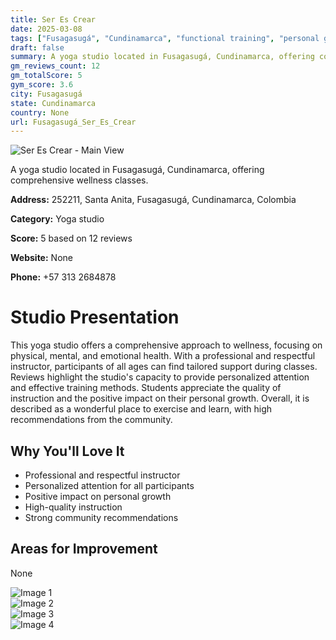 ```yaml
---
title: Ser Es Crear
date: 2025-03-08
tags: ["Fusagasugá", "Cundinamarca", "functional training", "personal growth", "wellness", "personalized", "Fusagasugá"]  
draft: false
summary: A yoga studio located in Fusagasugá, Cundinamarca, offering comprehensive wellness classes.
gm_reviews_count: 12
gm_totalScore: 5
gym_score: 3.6
city: Fusagasugá
state: Cundinamarca
country: None
url: Fusagasugá_Ser_Es_Crear
---
```


<div className="aspect-[16/9] relative my-8">
  <img 
    src="https://lh5.googleusercontent.com/p/AF1QipP_roe2CYO3eSaJZTcHwG4VeJWUB8sHrNf6CHPo=w1920-h1080-k-no"
    alt="Ser Es Crear - Main View"
    className="object-cover absolute inset-0 w-full h-full rounded-lg"
  />
</div>

A yoga studio located in Fusagasugá, Cundinamarca, offering comprehensive wellness classes.

**Address:** 252211, Santa Anita, Fusagasugá, Cundinamarca, Colombia

**Category:** Yoga studio

**Score:** 5 based on 12 reviews

**Website:** None

**Phone:** +57 313 2684878

# Studio Presentation

This yoga studio offers a comprehensive approach to wellness, focusing on physical, mental, and emotional health. With a professional and respectful instructor, participants of all ages can find tailored support during classes. Reviews highlight the studio's capacity to provide personalized attention and effective training methods. Students appreciate the quality of instruction and the positive impact on their personal growth. Overall, it is described as a wonderful place to exercise and learn, with high recommendations from the community.



## Why You'll Love It

- Professional and respectful instructor
- Personalized attention for all participants
- Positive impact on personal growth
- High-quality instruction
- Strong community recommendations

## Areas for Improvement

None

<div className="grid grid-cols-1 xl:grid-cols-2 gap-4 my-8">
<div className="aspect-[4/3] relative"><img src="https://lh3.googleusercontent.com/p/AF1QipNwWXoxnZMVw648cYKav9kjLxkntxYigSfP3a0n=w1920-h1080-k-no" alt="Image 1" className="object-cover absolute inset-0 w-full h-full rounded-lg" /></div>
<div className="aspect-[4/3] relative"><img src="https://lh5.googleusercontent.com/p/AF1QipO_R3_9DKYDPnqGJnIgBYBClMgCmxicZo5eh17o=w1920-h1080-k-no" alt="Image 2" className="object-cover absolute inset-0 w-full h-full rounded-lg" /></div>
<div className="aspect-[4/3] relative"><img src="https://lh5.googleusercontent.com/p/AF1QipMpJ2X7tICgb96N5uUjsZtRVRV3x_9kj0OUHems=w1920-h1080-k-no" alt="Image 3" className="object-cover absolute inset-0 w-full h-full rounded-lg" /></div>
<div className="aspect-[4/3] relative"><img src="https://lh5.googleusercontent.com/p/AF1QipNgAGjv0kghX4JUpbUwCj09QFSOol7PuV6GN-4u=w1920-h1080-k-no" alt="Image 4" className="object-cover absolute inset-0 w-full h-full rounded-lg" /></div>
</div>